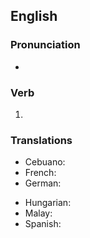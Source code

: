 ==English==
{{attention|en|This page should have a definition for the adjective sense}}

===Pronunciation===
* {{IPA|en|/ˈtæŋ.ɡəld/}}

===Verb===
{{head|en|verb form}}

# {{en-past of|tangle}}

===Translations===
{{trans-top}}
* Cebuano: {{t|ceb|gubot}}
* French: {{t+|fr|embrouillé}}
* German: {{t+|de|wirr}}
{{trans-mid}}
* Hungarian: {{t|hu|kusza}}
* Malay: {{t|ms|kusut}}
* Spanish: {{t+|es|embrollado}}
{{trans-bottom}}